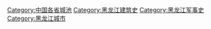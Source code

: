 [[Category:中国各省城池|Category:中国各省城池]]
[[Category:黑龙江建筑史|Category:黑龙江建筑史]]
[[Category:黑龙江军事史|Category:黑龙江军事史]]
[[Category:黑龙江城市|Category:黑龙江城市]]